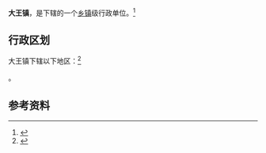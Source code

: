 {{中国乡级行政区|14/08/30/105/000}}

'''大王镇'''，是{{PRC admin/fullname|14/08/30/105/000|3}}下辖的一个[[乡镇|乡镇]]级行政单位。<ref>{{PRC admin/ref sgc|{{PRC admin/parent|14/08/30/105/000}}}}</ref>

== 行政区划 ==

大王镇下辖以下地区：<ref>{{PRC admin/ref sgc|14/08/30/105/000}}</ref>

{{PRC admin/children|14/08/30/105/000}}。

== 参考资料 ==

{{reflist}}

{{行政区划小作品}}
{{PRC admin/navcat|14/08/30/105/000}}
